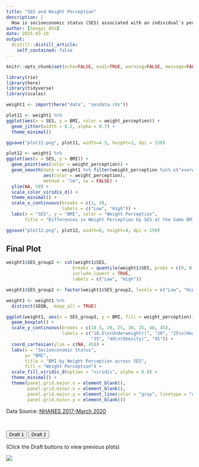 ```yaml
---
title: "SES and Weight Perception"
description: |
  How is socioeconomic status (SES) associated with an individual's perceptions of their own weight?
author: [Songyi Ahn]
date: 2025-03-10
output:
  distill::distill_article:
    self_contained: false
---
```


```r
knitr::opts_chunk$set(echo=FALSE, eval=TRUE, warning=FALSE, message=FALSE)
```

```r
library(rio)
library(here)
library(tidyverse)
library(scales)
```

```r
weight1 <- import(here("data", "sesdata.rds"))
```

```r
plot11 <- weight1 %>%
ggplot(aes(x = SES, y = BMI, color = weight_perception)) +
  geom_jitter(width = 0.2, alpha = 0.7) +
  theme_minimal()

ggsave("plot11.png", plot11, width=4.5, height=3, dpi = 150)
```

```r
plot12 <- weight1 %>%
ggplot(aes(x = SES, y = BMI)) +
  geom_point(aes(color = weight_perception)) +  
  geom_smooth(data = weight1 %>% filter(weight_perception %in% c("overweight", "right weight")),
              aes(color = weight_perception),
              method = "lm", se = FALSE) +
  ylim(NA, 50) +
  scale_color_viridis_d() +
  theme_minimal() +
  scale_x_continuous(breaks = c(1, 4),
                     labels = c("Low", "High")) +
  labs(x = "SES", y = "BMI", color = "Weight Perception",
       title = "Differences in Weight Perception by SES at the Same BMI")

ggsave("plot12.png", plot12, width=6, height=4, dpi = 150)
```

## Final Plot

```r
weight1$SES_group2 <- cut(weight1$SES,
                         breaks = quantile(weight1$SES, probs = c(0, 0.5, 1), na.rm = TRUE),
                         include.lowest = TRUE,
                         labels = c("Low", "High"))

weight1$SES_group2 <- factor(weight1$SES_group2, levels = c("Low", "High"))

weight1 <- weight1 %>%
  distinct(SEQN, .keep_all = TRUE)

ggplot(weight1, aes(x = SES_group2, y = BMI, fill = weight_perception)) +
  geom_boxplot() +
  scale_y_continuous(breaks = c(18.5, 20, 25, 30, 35, 40, 45),
                     labels = c("18.5\n(Underweight))", "20", "25\n(Healthy Range)", "30\n(Overweight)", 
                                "35", "40\n(Obesity)", "45")) +
  coord_cartesian(ylim = c(NA, 45)) +
  labs(x = "Socioeconomic Status",
       y= "BMI",
       title = "BMI by Weight Perception across SES",
       fill = "Weight Perception") +
  scale_fill_viridis_d(option = "viridis", alpha = 0.8) +
  theme_minimal() +
  theme(panel.grid.major.x = element_blank(),
        panel.grid.minor.x = element_blank(),
        panel.grid.major.y = element_line(color = "gray", linetype = "dotted", linewidth = 0.5),
        panel.grid.minor.y = element_blank())
```

Data Source: [NHANES 2017-March 2020](https://wwwn.cdc.gov/nchs/nhanes/continuousnhanes/default.aspx?Cycle=2017-2020)

<div style="height: 30px;">
</div>

<div>
<button onclick="showPlot('plot11')">Draft 1</button> 
<button onclick="showPlot('plot12')">Draft 2</button>
</div>

<div>
(Click the Draft buttons to view previous plots)
</div>

<div id="plot-container">
  <img id="plot11" src="plot11.png">
  <img id="plot12" src="plot12.png" style="display:none; width: 100%; height: auto;">
</div>

<script>
  function showPlot(plotId) {
    document.getElementById('plot11').style.display = "none";
    document.getElementById('plot12').style.display = "none";
    document.getElementById(plotId).style.display = "block";
  }
</script>
